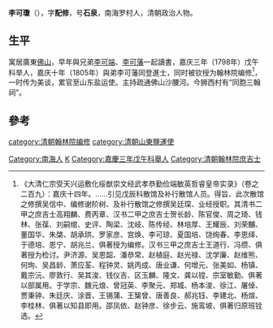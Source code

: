 '''李可瓊'''（{{bd|？||？|catIdx=}}），字'''配修'''，号'''石泉'''，南海罗村人，清朝政治人物。

== 生平 ==
寓居廣東[[佛山|佛山]]，早年與兄弟[[李可端|李可端]]、[[李可藩|李可藩]]一起讀書，嘉庆三年（1798年）戊午科举人，嘉庆十年（1805年）與弟李可藩同登進士，同时被钦授为翰林院编修<ref>《大清仁宗受天兴运敷化绥猷崇文经武孝恭勤俭端敏英哲睿皇帝实录》（卷之二百九）：嘉庆十四年。……引见戊辰科散馆及补行散馆人员。得旨、此次散馆之修撰吴信中、编修谢阶树、及补行散馆之修撰吴廷琛、业经授职。其清书二甲之庶吉士高翔麟、费丙章、汉书二甲之庶吉士贺长龄、陈官俊、周之琦、钱林、张葆、刘嗣绾、史评、陶梁、沈岐、陈传经、林培厚、王耀辰、刘荣黼、董国华、朱棨、胡承珙、罗家彦、宫焕、李可琼、夏国培、饶绚春、李恩绎、于德培、恩宁、胡兆兰、俱著授为编修。汉书三甲之庶吉士王道行、冯缵、俱著授为检讨。尹济源、吴恩韶、潘恭常、赵植庭、赵光禄、沈学廉、赵维熊、何珣、吴昌龄、萧应荃、程钟灵、姚丙成、唐业谦、何增元、张美如、杨镇、戴宗沅、廖敦行、吴其浚、钱仪吉、区玉麟、隆文、龚以镗、宗室敏勤、俱著以部属用。于学宗、魏元烺、曾冠英、李聚元、郑城、杨本浚、徐江、屠倬、贾秉钟、朱廷庆、涂晋、王锡蒲、王榘曾、唐善良、郝兆钰、李建北、杨煊、李桂林、俱著以知县即用。邵凤依、赵钟彦、徐步云、施鸾坡、俱著归原班铨选。</ref>，一时传为美谈，累官至山东盐运使。主持疏通佛山沙腰河。今狮西村有“同胞三翰祠”。

==參考==
{{reflist}}

{{嘉慶十年乙丑科殿試金榜}}

{{Authority control}}

{{DEFAULTSORT:Li李}}
[[Category:南海人|Category:南海人]]
[[Category:李姓|K]]
[[Category:嘉慶三年戊午科舉人|Category:嘉慶三年戊午科舉人]]
[[Category:清朝翰林院庶吉士|Category:清朝翰林院庶吉士]]
[[category:清朝翰林院编修|category:清朝翰林院编修]]
[[category:清朝山東鹽運使|category:清朝山東鹽運使]]


{{清朝人物小作品}}